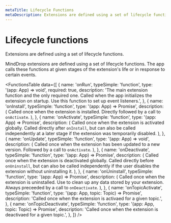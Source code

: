 ```yaml
---
metaTitle: Lifecycle Functions
metaDescription: Extensions are defined using a set of lifecycle functions.
---
```


# Lifecycle functions

<Description>
  Extensions are defined using a set of lifecycle functions.
</Description>

MindDrop extensions are defined using a set of lifecycle functions. The app calls these functions at given stages of the extension's life or in response to certain events.

<FunctionsTable
  data={[
    {
      name: 'onRun',
      typeSimple: 'function',
      type: '(app: App) => void',
      required: true,
      description:
        'The main extension function and the only required one. Called when the app initializes the extension on startup. Use this function to set up event listeners.',
    },
    {
      name: 'onInstall',
      typeSimple: 'function',
      type: '(app: App) => Promise<void>',
      description: (
        <span>
          Called once when the extension is installed. Directly
          followed by a call to <Code>onActivate</Code>.
        </span>
      ),
    },
    {
      name: 'onActivate',
      typeSimple: 'function',
      type: '(app: App) => Promise<void>',
      description: (
        <span>
          Called once when the extension is activated globally. Called
          directly after <Code>onInstall</Code>, but can also be
          called independently at a later stage if the extension was
          temporarily disabled.
        </span>
      ),
    },
    {
      name: 'onUpdate',
      typeSimple: 'function',
      type: '(app: App) => void',
      description: (
        <span>
          Called once when the extension has been updated to a new
          version. Followed by a call to <Code>onActivate</Code>.
        </span>
      ),
    },
    {
      name: 'onDeactivate',
      typeSimple: 'function',
      type: '(app: App) => Promise<void>',
      description: (
        <span>
          Called once when the extension is deactivated globally.
          Called directly before <Code>onUninstall</Code>, but can
          also be called independently if the user disables the
          extension without uninstalling it.
        </span>
      ),
    },
    {
      name: 'onUninstall',
      typeSimple: 'function',
      type: '(app: App) => Promise<void>',
      description: (
        <span>
          Called once when the extension is uninstalled. Use to clean
          up any data stored by your extension. Always preceeded by a
          call to <Code>onDeactivate</Code>.
        </span>
      ),
    },
    {
      name: 'onTopicActivate',
      typeSimple: 'function',
      type: '(app: App, topic: Topic) => Promise<void>',
      description:
        'Called once when the extension is activaed for a given topic.',
    },
    {
      name: 'onTopicDeactivate',
      typeSimple: 'function',
      type: '(app: App, topic: Topic) => Promise<void>',
      description:
        'Called once when the extension is deactivaed for a given topic.',
    },
  ]}
/>

